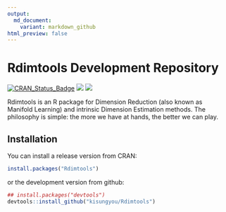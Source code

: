 ```yaml
---
output:
  md_document:
    variant: markdown_github
html_preview: false
---
```


<!-- README.md is generated from README.Rmd. Please edit that file -->

# Rdimtools Development Repository

[![CRAN_Status_Badge](http://www.r-pkg.org/badges/version/Rdimtools?color=green)](https://cran.r-project.org/package=Rdimtools)
![](http://cranlogs.r-pkg.org/badges/grand-total/Rdimtools?color=blue)
![](http://cranlogs.r-pkg.org/badges/Rdimtools?color=blue)

Rdimtools is an R package for Dimension Reduction (also known as Manifold Learning) and intrinsic Dimension Estimation methods. 
The philosophy is simple: the more we have at hands, the better we can play.

## Installation

You can install a release version from CRAN:
```r
install.packages("Rdimtools")
```

or the development version from github:
```r
## install.packages("devtools")
devtools::install_github("kisungyou/Rdimtools")
```
